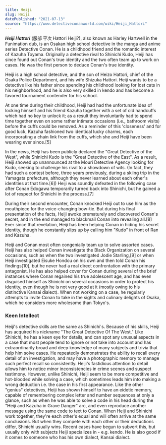 ```yaml
---
title: Heiji
slug: Heiji
datePublished: "2021-07-13"
source: "https://www.detectiveconanworld.com/wiki/Heiji_Hattori" 
---
```


***Heiji Hattori*** (服部 平次 Hattori Heiji?), also known as Harley Hartwell in the Funimation dub, is an Osakan high school detective in the manga and anime series Detective Conan. He is a childhood friend and the romantic interest of Kazuha Toyama. Originally a detective rival to Shinichi Kudo, Heiji has since found out Conan's true identity and the two often team up to work on cases. He was the first person to deduce Conan's true identity.

Heiji is a high school detective, and the son of Heizo Hattori, chief of the Osaka Police Department, and his wife Shizuka Hattori. Heiji wants to be a detective like his father since spending his childhood looking for lost cats in his neighborhood, and he is also very skilled in kendo and has become a favored tournament contender for his school.

At one time during their childhood, Heiji had had the unfortunate idea of locking himself and his friend Kazuha together with a set of old handcuffs which had no key to unlock it; as a result they involuntarily had to spend time together even on some rather intimate occasions (i.e., bathroom visits) before the cuffs could be removed. As a reminder of this 'closeness' and for good luck, Kazuha fashioned two identical lucky charms, each incorporating a chain link from the cuffs, which she and Heiji have been wearing ever since.[5]

In the news, Heiji has been publicly declared the "Great Detective of the West", while Shinichi Kudo is the "Great Detective of the East". As a result, Heiji showed up unannounced at the Mouri Detective Agency looking for Kudo, seeking to challenge his rival to a showdown of wits. (In fact, they had such a contest before, three years previously, during a skiing trip in the Yamagata prefecture, although they never learned about each other's identities at that time.[6]) Heiji was soundly defeated in the following case after Conan Edogawa temporarily turned back into Shinichi, but he gained a lot of respect for Shinichi in the process.[7]

During their second encounter, Conan knocked Heiji out to use him as the mouthpiece for the voice-changing bow-tie. But during his final presentation of the facts, Heiji awoke prematurely and discovered Conan's secret, and in the end managed to blackmail Conan into revealing all.[8] Ever since that revelation, Heiji has been helping Conan in hiding his secret identity, though he constantly slips up by calling him "Kudo" in front of Ran and Kazuha.

Heiji and Conan most often congenially team up to solve assorted cases. Heiji has also helped Conan investigate the Black Organization on several occasions, such as when the two investigated Jodie Starling,[9] or when Heiji investigated Eisuke Hondou on his own and then told Conan his findings[10], but he never had a real direct confrontation with the primary antagonist. He has also helped cover for Conan during several of the brief instances where Conan regained his true adolescent age, and has even disguised himself as Shinichi on several occasions in order to protect his identity, even though he is not very good at it (mostly owing to his distinctive Kansai dialect). When not working on a case, he regularly attempts to invite Conan to take in the sights and culinary delights of Osaka, which he considers more wholesome than Tokyo's.

### Keen Intellect
Heiji's detective skills are the same as Shinichi's. Because of his skills, Heiji has acquired his nickname "The Great Detective Of The West." Like Shinichi, he has a keen eye for details, and can spot any unusual aspects in a case that most people tend to ignore or not take into account and has extraordinarily broad and deep knowledge of many subjects and trivia that help him solve cases. He repeatedly demonstrates the ability to recall every detail of an investigation, and may have a photographic memory to manage such perfect recall so consistently. Heiji's fastidious attention to detail allows him to notice minor inconsistencies in crime scenes and suspect testimony. However, unlike Shinichi, Heiji seem to be more competitive and hot-blooded while solving a case, which sometimes leads him into making a wrong deduction i.e. the case in his first appearance. Like the other "genius" detectives, Heiji has shown himself to have an eidetic memory, capable of remembering complex letter and number sequences at only a glance, such as when he was able to solve a code in his head during the "Heiji and Kazuha in Grave Danger" arc, and even reproduce another message using the same code to text to Conan. When Heiji and Shinichi work together, they're each other's equal and will often arrive at the same conclusions. But when they compete with each other or their deductions differ, Shinichi usually wins. Recent cases have begun to subvert this, but usually only with subjects Heiji specializes in - e.g. kendo. He is also good if it comes to someone who has his own dialect, Kansai dialect.